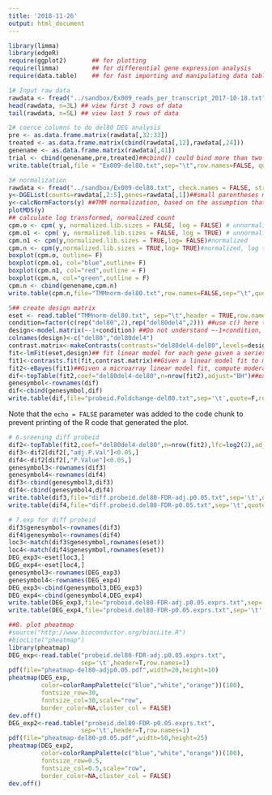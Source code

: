 ```yaml
---
title: '2018-11-26'
output: html_document
---
```


```r
library(limma)
library(edgeR)
require(ggplot2)       ## for plotting
require(limma)         ## for differential gene expression analysis
require(data.table)    ## for fast importing and manipulating data tables
```


```r
1# Input raw data
rawdata <- fread("../sandbox/Ex009_reads_per_transcript_2017-10-18.txt", check.names = FALSE, stringsAsFactors = FALSE)  ## for the logical arguments, space are needed
head(rawdata, n=3L) ## view first 3 rows of data
tail(rawdata, n=5L) ## view last 5 rows of data
```

```r
2# coerce columns to do del80 DEG analysis
pre <- as.data.frame.matrix(rawdata[,32:33])
treated <- as.data.frame.matrix(cbind(rawdata[,12],rawdata[,24]))
genename <- as.data.frame.matrix(rawdata[,41])
trial <- cbind(genename,pre,treated)##cbind() could bind more than two colums together
write.table(trial,file = "Ex009-del80.txt",sep="\t",row.names=FALSE, quote=FALSE) ## still don't know whether I need sep="\t" here, quote = FALSE means nothing is quoted
```

```r
3# normalization
rawdata <- fread("../sandbox/Ex009-del80.txt", check.names = FALSE, stringsAsFactors = FALSE)
y<-DGEList(counts=rawdata[,2:5],genes=rawdata[,1])##small parentheses means function, [,]means lines or rows of matrix ##
y<-calcNormFactors(y) ##TMM normalization, based on the assumption that the majority of genes are not DEGs
plotMDS(y)
## calculate log transformed, normalized count
cpm.o <- cpm( y, normalized.lib.sizes = FALSE, log = FALSE) # unnormalized
cpm.o1 <- cpm( y, normalized.lib.sizes = FALSE, log = TRUE) # unnormalized, log transformed
cpm.n1 <- cpm(y,normalized.lib.sizes = TRUE,log= FALSE)#normalized
cpm.n <- cpm(y,normalized.lib.sizes = TRUE,log= TRUE)#normalized, log transformed
boxplot(cpm.o, outline= F)
boxplot(cpm.o1, col="blue",outline= F)
boxplot(cpm.n1, col="red",outline = F)
boxplot(cpm.n, col="green",outline = F)
cpm.n <- cbind(genename,cpm.n)
write.table(cpm.n,file="TMMnorm-del80.txt",row.names=FALSE,sep="\t",quote=F) 
```

```r
5## create design matrix
eset <- read.table("TMMnorm-del80.txt", sep="\t",header = TRUE,row.names=1) ## why we need sep="\t",rownames=1 whether we have the first column for our row names, rather than included into the datafram, which could be no numeric.
condition=factor(c(rep("del80",2),rep("del80del4",2))) ##use c() here to combine arguments into a vector, factor() needs a vector of data
design<-model.matrix(~-1+condition) ##Do not understand ~-1+condition, the object used in model.matrix should be an appropriate class, will get a matrix after run this function 
colnames(design)<-c("del80","del80del4")
contrast.matrix<-makeContrasts(contrasts="del80del4-del80",levels=design)##construct a contrast matrix, contrasts:character vector specify contrasts, levels: character vector or factor naming the parameters of which contrasts are desired?
fit<-lmFit(eset,design)## fit linear model for each gene given a series of arrays;argument design: the design matrix of the microarray experiment, with rows corresponding to arrays and columns to coefficients to be estimated.
fit1<-contrasts.fit(fit,contrast.matrix)##Given a linear model fit to microarray data, compute estimated coefficients and standard errors for a given set of contrasts, argument contrasts: numeric matrix with rows corresponding to coefficients in fit and columns containing contrasts. May be a vector if there is only one contrast.
fit2<-eBayes(fit1)##Given a microarray linear model fit, compute moderated t-statistics, moderated F-statistic, and log-odds of differential expression by empirical Bayes moderation of the standard errors towards a common value.
dif<-topTable(fit2,coef="del80del4-del80",n=nrow(fit2),adjust="BH")##extract a table of the top-ranked genes from a linear model fit
genesymbol<-rownames(dif)
dif<-cbind(genesymbol,dif)
write.table(dif,file="probeid.Foldchange-del80.txt",sep='\t',quote=F,row.names=F)
```
Note that the `echo = FALSE` parameter was added to the code chunk to prevent printing of the R code that generated the plot.

```r
# 6.sreening diff probeid
dif2<-topTable(fit2,coef="del80del4-del80",n=nrow(fit2),lfc=log2(2),adjust="BH")## Extract a table of the top-ranked genes from a linear model fit. lcf: minimum absolute log2-fold-change required. topTable and topTableF include only genes with (at least one) absolute log-fold-changes greater than lfc.
dif3<-dif2[dif2[,"adj.P.Val"]<0.05,]
dif4<-dif2[dif2[,"P.Value"]<0.05,]
genesymbol3<-rownames(dif3)
genesymbol4<-rownames(dif4)
dif3<-cbind(genesymbol3,dif3)
dif4<-cbind(genesymbol4,dif4)
write.table(dif3,file="diff.probeid.del80-FDR-adj.p0.05.txt",sep='\t',quote=F,row.names=F)
write.table(dif4,file="diff.probeid.del80-FDR-p0.05.txt",sep='\t',quote=F,row.names=F)

# 7.exp for diff probeid
dif3$genesymbol<-rownames(dif3)
dif4$genesymbol<-rownames(dif4)
loc3<-match(dif3$genesymbol,rownames(eset))
loc4<-match(dif4$genesymbol,rownames(eset))
DEG_exp3<-eset[loc3,]
DEG_exp4<-eset[loc4,]
genesymbol3<-rownames(DEG_exp3)
genesymbol4<-rownames(DEG_exp4)
DEG_exp3<-cbind(genesymbol3,DEG_exp3)
DEG_exp4<-cbind(genesymbol4,DEG_exp4)
write.table(DEG_exp3,file="probeid.del80-FDR-adj.p0.05.exprs.txt",sep='\t',quote=F,row.names=F)
write.table(DEG_exp4,file="probeid.del80-FDR-p0.05.exprs.txt",sep='\t',quote=F,row.names=F)
```


```r
##8. plot pheatmap
#source("http://www.bioconductor.org/biocLite.R")
#biocLite("pheatmap")
library(pheatmap)
DEG_exp<-read.table("probeid.del80-FDR-adj.p0.05.exprs.txt",
                    sep='\t',header=T,row.names=1)
pdf(file="pheatmap-del80-adjp0.05.pdf",width=20,height=10)
pheatmap(DEG_exp,
         color=colorRampPalette(c("blue","white","orange"))(100),
         fontsize_row=30,
         fontsize_col=30,scale="row",
         border_color=NA,cluster_col = FALSE)
dev.off()
DEG_exp2<-read.table("probeid.del80-FDR-p0.05.exprs.txt",
                    sep='\t',header=T,row.names=1)
pdf(file="pheatmap-del80-p0.05.pdf",width=50,height=25)
pheatmap(DEG_exp2,
         color=colorRampPalette(c("blue","white","orange"))(100),
         fontsize_row=0.5,
         fontsize_col=0.5,scale="row",
         border_color=NA,cluster_col = FALSE)
dev.off()
```
